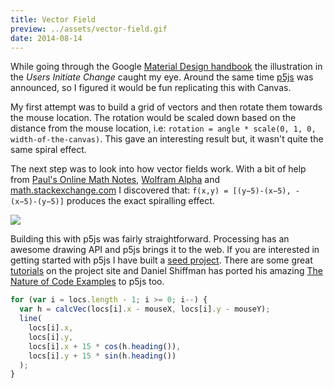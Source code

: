---
title: Vector Field
preview: ../assets/vector-field.gif
date: 2014-08-14
---

<CodePen hash="GCulK" title="Vector Field" height="400" defaultTab="result" />

<DemoSource
  demo="http://winkervsbecks.github.io/material-vector-field"
  source="https://github.com/winkerVSbecks/material-vector-field"
/>

While going through the Google [Material Design handbook](https://static.googleusercontent.com/media/www.google.com/en//design/material-design.pdf) the illustration in the _Users Initiate Change_ caught my eye. Around the same time [p5js](http://p5js.org/reference/) was announced, so I figured it would be fun replicating this with Canvas.

My first attempt was to build a grid of vectors and then rotate them towards the mouse location. The rotation would be scaled down based on the distance from the mouse location, i.e: `rotation = angle * scale(0, 1, 0, width-of-the-canvas)`. This gave an interesting result but, it wasn't quite the same spiral effect.

The next step was to look into how vector fields work. With a bit of help from [Paul's Online Math Notes](http://tutorial.math.lamar.edu/Classes/CalcIII/VectorFields.aspx), [Wolfram Alpha](http://www.wolframalpha.com/share/clip?f=d41d8cd98f00b204e9800998ecf8427e8rdj53cf6e) and [math.stackexchange.com](http://math.stackexchange.com/questions/896356/equation-for-a-vector-field-spiraling-to-a-point) I discovered that: `f(x,y) = [(y−5)-(x−5), -(x−5)-(y−5)]` produces the exact spiralling effect.

![](../assets/vector-field.png)

Building this with p5js was fairly straightforward. Processing has an awesome drawing API and p5js brings it to the web. If you are interested in getting started with p5js I have built a [seed project](https://github.com/winkerVSbecks/p5js-seed). There are some great [tutorials](http://p5js.org/learn/) on the project site and Daniel Shiffman has ported his amazing [The Nature of Code Examples](https://github.com/shiffman/The-Nature-of-Code-Examples-p5.js) to p5js too.

```js
for (var i = locs.length - 1; i >= 0; i--) {
  var h = calcVec(locs[i].x - mouseX, locs[i].y - mouseY);
  line(
    locs[i].x,
    locs[i].y,
    locs[i].x + 15 * cos(h.heading()),
    locs[i].y + 15 * sin(h.heading())
  );
}
```
